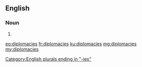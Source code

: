 ==English==

===Noun===
{{head|en}}

# {{plural of|diplomacy}}

[[Category:English plurals ending in "-ies"]]

[[eo:diplomacies]]
[[fr:diplomacies]]
[[ku:diplomacies]]
[[mg:diplomacies]]
[[my:diplomacies]]